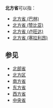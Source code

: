 '''北方省'''可以指：

* [[北方省_(巴林)|北方省 (巴林)]]
* [[北方省_(赞比亚)|北方省 (赞比亚)]]
* [[北方省_(卢旺达)|北方省 (卢旺达)]]
* [[北方省_(塞拉利昂)|北方省 (塞拉利昂)]]

== 参见 ==
* [[北部省|北部省]]
* [[北方区|北方区]]
* [[南方省|南方省]]
* [[东方省|东方省]]
* [[西方省|西方省]]
* [[中央省|中央省]]

{{disambig|cat=三字省名消歧义|B}}